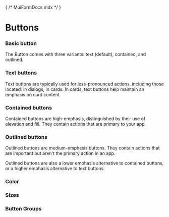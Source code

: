 
{ /* MuiFormDocs.mdx */ }



<Meta title='DRT Components/MUI Components/Buttons' />

# Buttons

### Basic button
The Button comes with three variants: text (default), contained, and outlined.
<Canvas of={ButtonStories.BasicButtons} />

### Text buttons
Text buttons are typically used for less-pronounced actions, including those located: in dialogs, in cards. In cards, text buttons help maintain an emphasis on card content.
<Canvas of={ButtonStories.TextButtons} />

### Contained buttons
Contained buttons are high-emphasis, distinguished by their use of elevation and fill. They contain actions that are primary to your app.
<Canvas of={ButtonStories.ContainedButtons} />

### Outlined buttons
Outlined buttons are medium-emphasis buttons. They contain actions that are important but aren't the primary action in an app.

Outlined buttons are also a lower emphasis alternative to contained buttons, or a higher emphasis alternative to text buttons.
<Canvas of={ButtonStories.OutlinedButtons} />

### Color
<Canvas of={ButtonStories.ColorButtons} />

### Sizes
<Canvas of={ButtonStories.SizeButtons} />

### Button Groups
<Canvas of={ButtonStories.ButtonGroups} />
